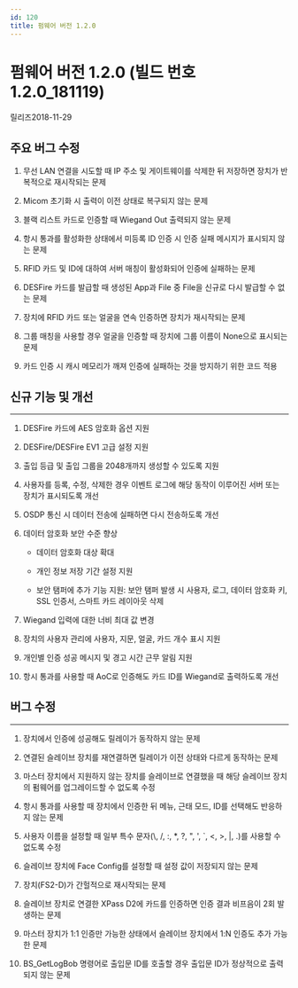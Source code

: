 ```yaml
---
id: 120
title: 펌웨어 버전 1.2.0
---
```


# 펌웨어 버전 1.2.0 (빌드 번호1.2.0_181119)

릴리즈<Separator/>2018-11-29

## 주요 버그 수정

1. 무선 LAN 연결을 시도할 때 IP 주소 및 게이트웨이를 삭제한 뒤 저장하면 장치가 반복적으로 재시작되는 문제

1. Micom 초기화 시 출력이 이전 상태로 복구되지 않는 문제

1. 블랙 리스트 카드로 인증할 때 Wiegand Out 출력되지 않는 문제

1. 항시 통과를 활성화한 상태에서 미등록 ID 인증 시 인증 실패 메시지가 표시되지 않는 문제

1. RFID 카드 및 ID에 대하여 서버 매칭이 활성화되어 인증에 실패하는 문제

1. DESFire 카드를 발급할 때 생성된 App과 File 중 File을 신규로 다시 발급할 수 없는 문제

1. 장치에 RFID 카드 또는 얼굴을 연속 인증하면 장치가 재시작되는 문제

1. 그룹 매칭을 사용할 경우 얼굴을 인증할 때 장치에 그룹 이름이 None으로 표시되는 문제

1. 카드 인증 시 캐시 메모리가 깨져 인증에 실패하는 것을 방지하기 위한 코드 적용

## 신규 기능 및 개선

---

1. DESFire 카드에 AES 암호화 옵션 지원

1. DESFire/DESFire EV1 고급 설정 지원

1. 출입 등급 및 출입 그룹을 2048개까지 생성할 수 있도록 지원

1. 사용자를 등록, 수정, 삭제한 경우 이벤트 로그에 해당 동작이 이루어진 서버 또는 장치가 표시되도록 개선

1. OSDP 통신 시 데이터 전송에 실패하면 다시 전송하도록 개선

1. 데이터 암호화 보안 수준 향상

    - 데이터 암호화 대상 확대

    - 개인 정보 저장 기간 설정 지원

    - 보안 탬퍼에 추가 기능 지원: 보안 탬퍼 발생 시 사용자, 로그, 데이터 암호화 키, SSL 인증서, 스마트 카드 레이아웃 삭제

1. Wiegand 입력에 대한 너비 최대 값 변경

1. 장치의 사용자 관리에 사용자, 지문, 얼굴, 카드 개수 표시 지원

1. 개인별 인증 성공 메시지 및 경고 시간 근무 알림 지원

1. 항시 통과를 사용할 때 AoC로 인증해도 카드 ID를 Wiegand로 출력하도록 개선

## 버그 수정

---

<BugLists>

1. 장치에서 인증에 성공해도 릴레이가 동작하지 않는 문제

1. 연결된 슬레이브 장치를 재연결하면 릴레이가 이전 상태와 다르게 동작하는 문제

1. 마스터 장치에서 지원하지 않는 장치를 슬레이브로 연결했을 때 해당 슬레이브 장치의 펌웨어를 업그레이드할 수 없도록 수정

1. 항시 통과를 사용할 때 장치에서 인증한 뒤 메뉴, 근태 모드, ID를 선택해도 반응하지 않는 문제

1. 사용자 이름을 설정할 때 일부 특수 문자(\\, /, :, \*, ?, ", ', `, \<, \>, |, .)를 사용할 수 없도록 수정

1. 슬레이브 장치에 Face Config를 설정할 때 설정 값이 저장되지 않는 문제

1. 장치(FS2-D)가 간헐적으로 재시작되는 문제

1. 슬레이브 장치로 연결한 XPass D2에 카드를 인증하면 인증 결과 비프음이 2회 발생하는 문제

1. 마스터 장치가 1:1 인증만 가능한 상태에서 슬레이브 장치에서 1:N 인증도 추가 가능한 문제

1. BS_GetLogBob 명령어로 출입문 ID를 호출할 경우 출입문 ID가 정상적으로 출력되지 않는 문제

</BugLists>